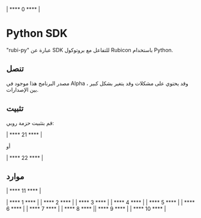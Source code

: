 | **** 0 **** |

# Python SDK

"rubi-py" عبارة عن SDK للتفاعل مع بروتوكول Rubicon باستخدام Python.

## تنصل
مصدر البرنامج هذا موجود في Alpha ، وقد يحتوي على مشكلات وقد يتغير بشكل كبير بين الإصدارات.

## تثبيت
قم بتثبيت حزمة روبي:

| **** 21 **** |

أو

| **** 22 **** |

## موارد

| **** 11 **** |

| **** 1 **** |
| **** 2 **** |
| **** 3 **** |
| **** 4 **** |
| **** 5 **** |
| **** 6 **** |
| **** 7 **** |
| **** 8 **** || **** 9 **** |
| **** 10 **** |